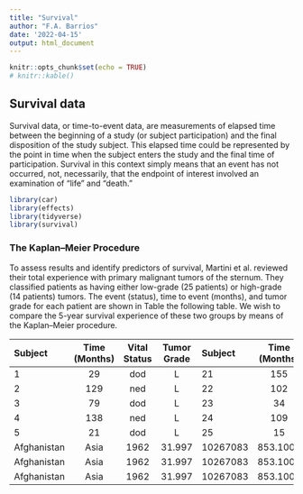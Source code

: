 ```yaml
---
title: "Survival"
author: "F.A. Barrios"
date: '2022-04-15'
output: html_document
---
```


```r
knitr::opts_chunk$set(echo = TRUE)
# knitr::kable()
```

## Survival data

Survival data, or time-to-event data, are measurements of elapsed time between the beginning of a study (or subject participation) and the final disposition of the study subject. This elapsed time could be represented by the point in time when the subject enters the study and the final time of participation. Survival in this context simply means that an event has not occurred, not, necessarily, that the endpoint of interest involved an examination of “life” and “death.”


```r
library(car)
library(effects)
library(tidyverse)
library(survival)
```

### The Kaplan–Meier Procedure  

To assess results and identify predictors of survival, Martini et al. reviewed their total experience with primary malignant tumors of the sternum. They classified patients as having either low-grade (25 patients) or high-grade (14 patients) tumors. The event (status), time to event (months), and tumor grade for each patient are shown in Table the following table. We wish to compare the 5-year survival experience of these two groups by means of the Kaplan–Meier procedure.  


|Subject |Time (Months) |Vital Status|Tumor Grade|Subject |Time (Months)|Vital Status|Tumor Grade|
|:----|:----:|:----:|:----:|:----|:-----:|:----:|:----:|
|1	| 29   | dod  | L  | 21  | 155  | ned  | L|
|2	| 129  | ned  | L  | 22  | 102  | dod  | L|
|3	| 79   | dod  | L  | 23  | 34   | ned  | L|
|4	| 138  | ned  | L  | 24  | 109  | ned  | L|
|5	| 21   | dod  | L  | 25  | 15   | dod  | L|
|Afghanistan |Asia      | 1962|  31.997| 10267083|  853.1007|
|Afghanistan |Asia      | 1962|  31.997| 10267083|  853.1007|
|Afghanistan |Asia      | 1962|  31.997| 10267083|  853.1007|
